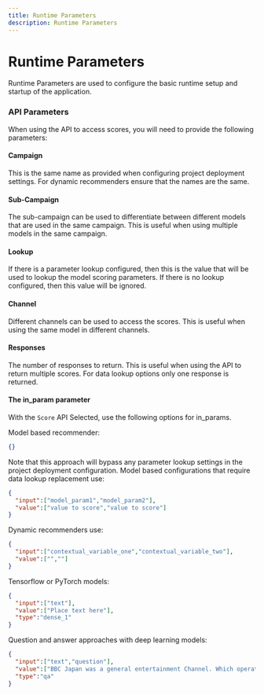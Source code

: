 ```yaml
---
title: Runtime Parameters
description: Runtime Parameters
---
```


# Runtime Parameters

Runtime Parameters are used to configure the basic runtime setup and startup of the application.

### API Parameters

When using the API to access scores, you will need to provide the following parameters:

#### Campaign
This is the same name as provided when configuring project deployment settings. For dynamic recommenders ensure that the names are the same.

#### Sub-Campaign
The sub-campaign can be used to differentiate between different models that are used in the same campaign. This is useful when using multiple models in the same campaign.

#### Lookup
If there is a parameter lookup configured, then this is the value that will be used to lookup the model scoring parameters. If there is no lookup configured, then this value will be ignored.

#### Channel
Different channels can be used to access the scores. This is useful when using the same model in different channels.

#### Responses
The number of responses to return. This is useful when using the API to return multiple scores. For data lookup options only one response is returned.

#### The in_param parameter
With the `Score` API Selected, use the following options for in_params.

Model based recommender:
```json
{}
```

Note that this approach will bypass any parameter lookup settings in the project deployment configuration. Model based configurations that require data lookup replacement use:
```json
{
  "input":["model_param1","model_param2"],
  "value":["value to score","value to score"]
}
```

Dynamic recommenders use:
```json
{
  "input":["contextual_variable_one","contextual_variable_two"],
  "value":["",""]
}
```

Tensorflow or PyTorch models:
```json
{
  "input":["text"],
  "value":["Place text here"],
  "type":"dense_1"
}
```

Question and answer approaches with deep learning models:
```json
{
  "input":["text","question"],
  "value":["BBC Japan was a general entertainment Channel. Which operated between December 2004 and April 2006.","When did BBC Japan start broadcasting?"],
  "type":"qa"
}
```
